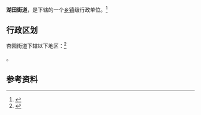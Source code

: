 {{中国乡级行政区|37/03/03/003/000}}

'''湖田街道'''，是{{PRC admin/fullname|37/03/03/003/000|3}}下辖的一个[[乡镇|乡镇]]级行政单位。<ref>{{PRC admin/ref sgc|{{PRC admin/parent|37/03/03/003/000}}}}</ref>

== 行政区划 ==

杏园街道下辖以下地区：<ref>{{PRC admin/ref sgc|37/03/03/003/000}}</ref>

{{PRC admin/children|37/03/03/003/000}}。

== 参考资料 ==

{{reflist}}

{{行政区划小作品}}
{{PRC admin/navcat|37/03/03/003/000}}